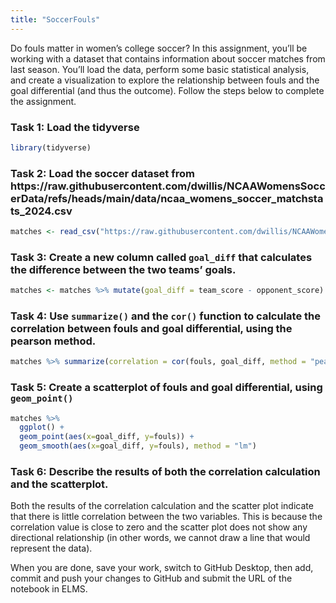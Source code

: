 ```yaml
---
title: "SoccerFouls"
---
```


Do fouls matter in women's college soccer? In this assignment, you'll be working with a dataset that contains information about soccer matches from last season. You'll load the data, perform some basic statistical analysis, and create a visualization to explore the relationship between fouls and the goal differential (and thus the outcome). Follow the steps below to complete the assignment.

### Task 1: Load the tidyverse
```r
library(tidyverse)
```



### Task 2: Load the soccer dataset from https://raw.githubusercontent.com/dwillis/NCAAWomensSoccerData/refs/heads/main/data/ncaa_womens_soccer_matchstats_2024.csv
```r
matches <- read_csv("https://raw.githubusercontent.com/dwillis/NCAAWomensSoccerData/refs/heads/main/data/ncaa_womens_soccer_matchstats_2024.csv")
```


### Task 3: Create a new column called `goal_diff` that calculates the difference between the two teams' goals.
```r
matches <- matches %>% mutate(goal_diff = team_score - opponent_score)
```


### Task 4: Use `summarize()` and the `cor()` function to calculate the correlation between fouls and goal differential, using the pearson method.
```r
matches %>% summarize(correlation = cor(fouls, goal_diff, method = "pearson"))
```



### Task 5: Create a scatterplot of fouls and goal differential, using `geom_point()`
```r
matches %>% 
  ggplot() +
  geom_point(aes(x=goal_diff, y=fouls)) +
  geom_smooth(aes(x=goal_diff, y=fouls), method = "lm")
```


### Task 6: Describe the results of both the correlation calculation and the scatterplot.
Both the results of the correlation calculation and the scatter plot indicate that there is little correlation between the two variables. This is because the correlation value is close to zero and the scatter plot does not show any directional relationship (in other words, we cannot draw a line that would represent the data).

When you are done, save your work, switch to GitHub Desktop, then add, commit and push your changes to GitHub and submit the URL of the notebook in ELMS.
